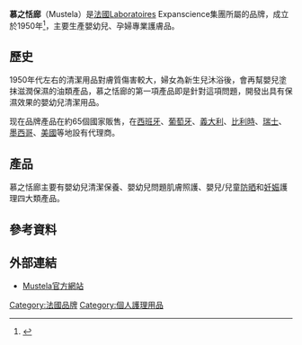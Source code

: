 {{refimprove|time=2019-01-05T12:44:11+00:00}}
{{noteta
|T=zh-cn:妙思乐;zh-tw:慕之恬廊;
|1=zh-cn:妙思乐;zh-tw:慕之恬廊;
}}
'''慕之恬廊'''（Mustela）是[[法國|法國]]Laboratoires Expanscience集團所屬的品牌，成立於1950年<ref>{{Cite web |url=http://www.mustelausa.com/history.html |title=Mustela history |accessdate=2009-12-03 |archive-date=2009-11-25 |archive-url=https://web.archive.org/web/20091125160738/http://www.mustelausa.com/history.html |dead-url=no }}</ref>，主要生產嬰幼兒、孕婦專業護膚品。

==歷史==
1950年代左右的清潔用品對膚質傷害較大，婦女為新生兒沐浴後，會再幫嬰兒塗抹滋潤保濕的油類產品，慕之恬廊的第一項產品即是針對這項問題，開發出具有保濕效果的嬰幼兒清潔用品。

现在品牌產品在約65個國家販售，在[[西班牙|西班牙]]、[[葡萄牙|葡萄牙]]、[[義大利|義大利]]、[[比利時|比利時]]、[[瑞士|瑞士]]、[[墨西哥|墨西哥]]、[[美國|美國]]等地設有代理商。

==產品==
慕之恬廊主要有嬰幼兒清潔保養、嬰幼兒問題肌膚照護、嬰兒/兒童[[防晒|防晒]]和[[妊娠|妊娠]]護理四大類產品。

==參考資料==
<references/>

==外部連結==
*[http://www.mustela.com/ Mustela官方網站] {{Wayback|url=http://www.mustela.com/ |date=20090831082710 }}

[[Category:法國品牌|Category:法國品牌]]
[[Category:個人護理用品|Category:個人護理用品]]